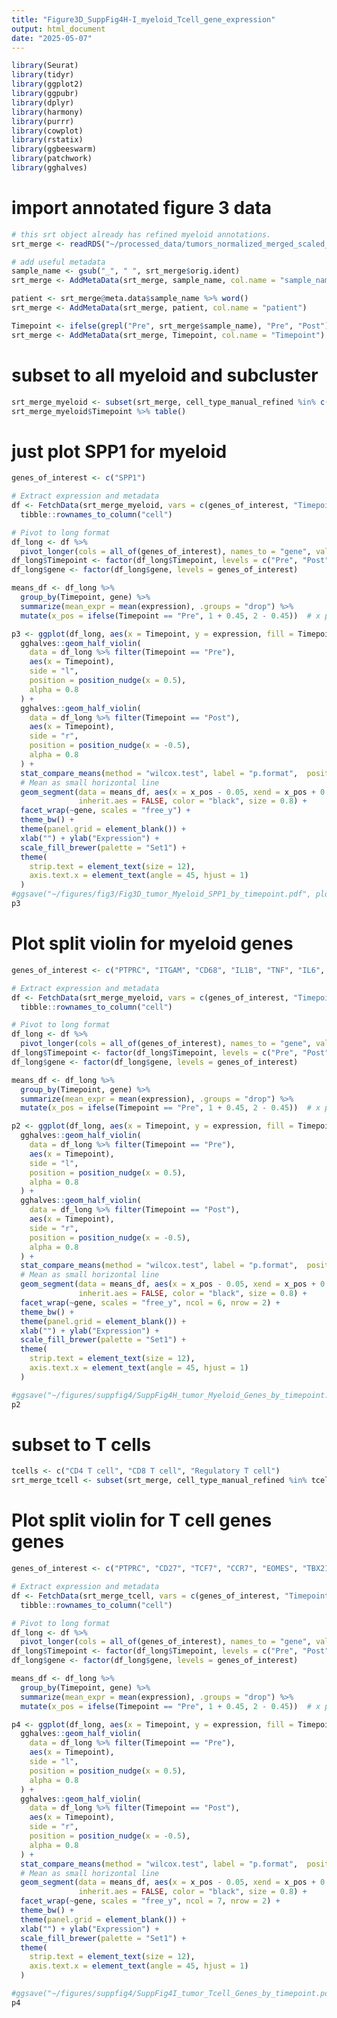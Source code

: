 ```yaml
---
title: "Figure3D_SuppFig4H-I_myeloid_Tcell_gene_expression"
output: html_document
date: "2025-05-07"
---
```


```r
library(Seurat)
library(tidyr)
library(ggplot2)
library(ggpubr)
library(dplyr)
library(harmony)
library(purrr)
library(cowplot)
library(rstatix)
library(ggbeeswarm)
library(patchwork)
library(gghalves)
```


# import annotated figure 3 data
```r
# this srt object already has refined myeloid annotations. 
srt_merge <- readRDS("~/processed_data/tumors_normalized_merged_scaled_dimreduction_annotated_srt_submission.rds") # only do if necessary

# add useful metadata
sample_name <- gsub("_", " ", srt_merge$orig.ident)
srt_merge <- AddMetaData(srt_merge, sample_name, col.name = "sample_name")

patient <- srt_merge@meta.data$sample_name %>% word()
srt_merge <- AddMetaData(srt_merge, patient, col.name = "patient")

Timepoint <- ifelse(grepl("Pre", srt_merge$sample_name), "Pre", "Post")
srt_merge <- AddMetaData(srt_merge, Timepoint, col.name = "Timepoint")
```

# subset to all myeloid and subcluster

```r
srt_merge_myeloid <- subset(srt_merge, cell_type_manual_refined %in% c("Monocyte", "Macrophage", "pDC"))
srt_merge_myeloid$Timepoint %>% table()

```

# just plot SPP1 for myeloid
```r
genes_of_interest <- c("SPP1")

# Extract expression and metadata
df <- FetchData(srt_merge_myeloid, vars = c(genes_of_interest, "Timepoint")) %>%
  tibble::rownames_to_column("cell")

# Pivot to long format
df_long <- df %>%
  pivot_longer(cols = all_of(genes_of_interest), names_to = "gene", values_to = "expression")
df_long$Timepoint <- factor(df_long$Timepoint, levels = c("Pre", "Post"))
df_long$gene <- factor(df_long$gene, levels = genes_of_interest)
```

```r
means_df <- df_long %>%
  group_by(Timepoint, gene) %>%
  summarize(mean_expr = mean(expression), .groups = "drop") %>%
  mutate(x_pos = ifelse(Timepoint == "Pre", 1 + 0.45, 2 - 0.45))  # x position matching violin nudge

p3 <- ggplot(df_long, aes(x = Timepoint, y = expression, fill = Timepoint)) +
  gghalves::geom_half_violin(
    data = df_long %>% filter(Timepoint == "Pre"),
    aes(x = Timepoint),
    side = "l", 
    position = position_nudge(x = 0.5),
    alpha = 0.8
  ) +
  gghalves::geom_half_violin(
    data = df_long %>% filter(Timepoint == "Post"),
    aes(x = Timepoint),
    side = "r", 
    position = position_nudge(x = -0.5),
    alpha = 0.8
  ) +
  stat_compare_means(method = "wilcox.test", label = "p.format",  position = position_nudge(y = -0.5)) +  # Add Wilcoxon test
  # Mean as small horizontal line
  geom_segment(data = means_df, aes(x = x_pos - 0.05, xend = x_pos + 0.05, y = mean_expr, yend = mean_expr),
               inherit.aes = FALSE, color = "black", size = 0.8) +
  facet_wrap(~gene, scales = "free_y") +
  theme_bw() +
  theme(panel.grid = element_blank()) +
  xlab("") + ylab("Expression") +
  scale_fill_brewer(palette = "Set1") +
  theme(
    strip.text = element_text(size = 12),
    axis.text.x = element_text(angle = 45, hjust = 1)
  )
#ggsave("~/figures/fig3/Fig3D_tumor_Myeloid_SPP1_by_timepoint.pdf", plot = p3, width = 4, height = 4)
p3
```

# Plot split violin for myeloid genes
```r
genes_of_interest <- c("PTPRC", "ITGAM", "CD68", "IL1B", "TNF", "IL6", "CXCL9", "CX3CR1", "C1QA", "APOE", "TREM2", "FOLR2")

# Extract expression and metadata
df <- FetchData(srt_merge_myeloid, vars = c(genes_of_interest, "Timepoint")) %>%
  tibble::rownames_to_column("cell")

# Pivot to long format
df_long <- df %>%
  pivot_longer(cols = all_of(genes_of_interest), names_to = "gene", values_to = "expression")
df_long$Timepoint <- factor(df_long$Timepoint, levels = c("Pre", "Post"))
df_long$gene <- factor(df_long$gene, levels = genes_of_interest)
```

```r
means_df <- df_long %>%
  group_by(Timepoint, gene) %>%
  summarize(mean_expr = mean(expression), .groups = "drop") %>%
  mutate(x_pos = ifelse(Timepoint == "Pre", 1 + 0.45, 2 - 0.45))  # x position matching violin nudge

p2 <- ggplot(df_long, aes(x = Timepoint, y = expression, fill = Timepoint)) +
  gghalves::geom_half_violin(
    data = df_long %>% filter(Timepoint == "Pre"),
    aes(x = Timepoint),
    side = "l", 
    position = position_nudge(x = 0.5),
    alpha = 0.8
  ) +
  gghalves::geom_half_violin(
    data = df_long %>% filter(Timepoint == "Post"),
    aes(x = Timepoint),
    side = "r", 
    position = position_nudge(x = -0.5),
    alpha = 0.8
  ) +
  stat_compare_means(method = "wilcox.test", label = "p.format",  position = position_nudge(y = -0.5)) +  # Add Wilcoxon test
  # Mean as small horizontal line
  geom_segment(data = means_df, aes(x = x_pos - 0.05, xend = x_pos + 0.05, y = mean_expr, yend = mean_expr),
               inherit.aes = FALSE, color = "black", size = 0.8) +
  facet_wrap(~gene, scales = "free_y", ncol = 6, nrow = 2) +
  theme_bw() +
  theme(panel.grid = element_blank()) +
  xlab("") + ylab("Expression") +
  scale_fill_brewer(palette = "Set1") +
  theme(
    strip.text = element_text(size = 12),
    axis.text.x = element_text(angle = 45, hjust = 1)
  )

#ggsave("~/figures/suppfig4/SuppFig4H_tumor_Myeloid_Genes_by_timepoint.pdf", plot = p2, width = 10, height = 5)
p2
```

# subset to T cells
```r
tcells <- c("CD4 T cell", "CD8 T cell", "Regulatory T cell")
srt_merge_tcell <- subset(srt_merge, cell_type_manual_refined %in% tcells)
```


# Plot split violin for T cell genes genes
```r
genes_of_interest <- c("PTPRC", "CD27", "TCF7", "CCR7", "EOMES", "TBX21", "HLA-DRA", "CD38", "MKI67", "FAS", "PDCD1", "CTLA4", "HAVCR2", "LAG3")

# Extract expression and metadata
df <- FetchData(srt_merge_tcell, vars = c(genes_of_interest, "Timepoint")) %>%
  tibble::rownames_to_column("cell")

# Pivot to long format
df_long <- df %>%
  pivot_longer(cols = all_of(genes_of_interest), names_to = "gene", values_to = "expression")
df_long$Timepoint <- factor(df_long$Timepoint, levels = c("Pre", "Post"))
df_long$gene <- factor(df_long$gene, levels = genes_of_interest)
```



```r
means_df <- df_long %>%
  group_by(Timepoint, gene) %>%
  summarize(mean_expr = mean(expression), .groups = "drop") %>%
  mutate(x_pos = ifelse(Timepoint == "Pre", 1 + 0.45, 2 - 0.45))  # x position matching violin nudge

p4 <- ggplot(df_long, aes(x = Timepoint, y = expression, fill = Timepoint)) +
  gghalves::geom_half_violin(
    data = df_long %>% filter(Timepoint == "Pre"),
    aes(x = Timepoint),
    side = "l", 
    position = position_nudge(x = 0.5),
    alpha = 0.8
  ) +
  gghalves::geom_half_violin(
    data = df_long %>% filter(Timepoint == "Post"),
    aes(x = Timepoint),
    side = "r", 
    position = position_nudge(x = -0.5),
    alpha = 0.8
  ) +
  stat_compare_means(method = "wilcox.test", label = "p.format",  position = position_nudge(y = -0.5)) +  # Add Wilcoxon test
  # Mean as small horizontal line
  geom_segment(data = means_df, aes(x = x_pos - 0.05, xend = x_pos + 0.05, y = mean_expr, yend = mean_expr),
               inherit.aes = FALSE, color = "black", size = 0.8) +
  facet_wrap(~gene, scales = "free_y", ncol = 7, nrow = 2) +
  theme_bw() +
  theme(panel.grid = element_blank()) +
  xlab("") + ylab("Expression") +
  scale_fill_brewer(palette = "Set1") +
  theme(
    strip.text = element_text(size = 12),
    axis.text.x = element_text(angle = 45, hjust = 1)
  )

#ggsave("~/figures/suppfig4/SuppFig4I_tumor_Tcell_Genes_by_timepoint.pdf", plot = p4, width = 12, height = 5)
p4
```
